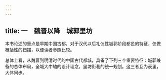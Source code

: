 ```yaml
---
---
---
```

title: 一　魏晋以降　城郭里坊
---







本书论述的重点是早期中国古都，对于汉代以后礼仪性城郭阶段都邑的特征，仅做概括性的扫描，以便读者参照比较。

总体上看，从魏晋到明清时代的中国古代都城，具备了下列三个重要特征：城郭兼备的总体布局，全城大中轴的设计理念，里坊街巷的统一规划。这三者互为表里，大体同步。